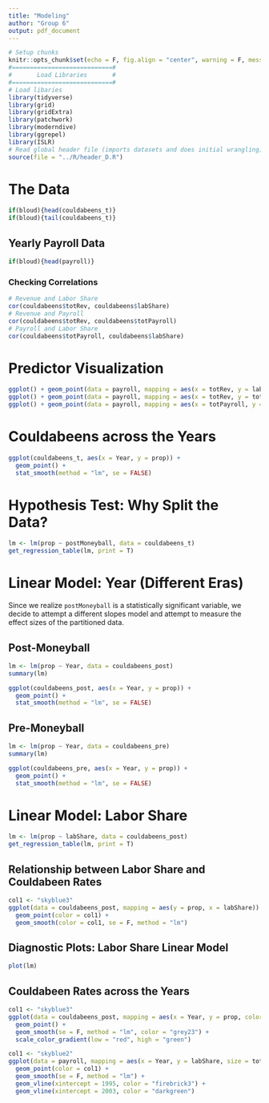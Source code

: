 ```yaml
---
title: "Modeling"
author: "Group 6"
output: pdf_document
---
```


```r
# Setup chunks
knitr::opts_chunk$set(echo = F, fig.align = "center", warning = F, message = F, fig.height = 4)
#============================#
#       Load Libraries       #
#============================#
# Load libaries
library(tidyverse)
library(grid)
library(gridExtra)
library(patchwork)
library(moderndive)
library(ggrepel)
library(ISLR)
# Read global header file (imports datasets and does initial wrangling)
source(file = "../R/header_D.R")
```

# The Data

```r
if(bloud){head(couldabeens_t)}
if(bloud){tail(couldabeens_t)}
```

## Yearly Payroll Data

```r
if(bloud){head(payroll)}
```

### Checking Correlations

```r
# Revenue and Labor Share
cor(couldabeens$totRev, couldabeens$labShare)
# Revenue and Payroll
cor(couldabeens$totRev, couldabeens$totPayroll)
# Payroll and Labor Share
cor(couldabeens$totPayroll, couldabeens$labShare)
```

\newpage

# Predictor Visualization

```r
ggplot() + geom_point(data = payroll, mapping = aes(x = totRev, y = labShare, color = Year))
ggplot() + geom_point(data = payroll, mapping = aes(x = totRev, y = totPayroll, color = Year))
ggplot() + geom_point(data = payroll, mapping = aes(x = totPayroll, y = labShare, color = Year))
```

\newpage

# Couldabeens across the Years

```r
ggplot(couldabeens_t, aes(x = Year, y = prop)) +
  geom_point() +
  stat_smooth(method = "lm", se = FALSE)
```

# Hypothesis Test: Why Split the Data?

```r
lm <- lm(prop ~ postMoneyball, data = couldabeens_t)
get_regression_table(lm, print = T)
```

\newpage

# Linear Model: Year (Different Eras)

Since we realize `postMoneyball` is a statistically significant variable, we decide to attempt a different slopes model and attempt to measure the effect sizes of the partitioned data.

## Post-Moneyball

```r
lm <- lm(prop ~ Year, data = couldabeens_post)
summary(lm)
```

```r
ggplot(couldabeens_post, aes(x = Year, y = prop)) +
  geom_point() +
  stat_smooth(method = "lm", se = FALSE)
```

\newpage

## Pre-Moneyball

```r
lm <- lm(prop ~ Year, data = couldabeens_pre)
summary(lm)
```

```r
ggplot(couldabeens_pre, aes(x = Year, y = prop)) +
  geom_point() +
  stat_smooth(method = "lm", se = FALSE)
```

\newpage 

# Linear Model: Labor Share

```r
lm <- lm(prop ~ labShare, data = couldabeens_post)
get_regression_table(lm, print = T)
```

## Relationship between Labor Share and Couldabeen Rates

```r
col1 <- "skyblue3"
ggplot(data = couldabeens_post, mapping = aes(y = prop, x = labShare)) + 
  geom_point(color = col1) +
  geom_smooth(color = col1, se = F, method = "lm")
```

## Diagnostic Plots: Labor Share Linear Model

```r
plot(lm)
```

\newpage

## Couldabeen Rates across the Years

```r
col1 <- "skyblue3"
ggplot(data = couldabeens_post, mapping = aes(x = Year, y = prop, color = labShare)) + 
  geom_point() +
  geom_smooth(se = F, method = "lm", color = "grey23") +
  scale_color_gradient(low = "red", high = "green")
```

```r
col1 <- "skyblue2"
ggplot(data = payroll, mapping = aes(x = Year, y = labShare, size = totRev)) + 
  geom_point(color = col1) +
  geom_smooth(se = F, method = "lm") +
  geom_vline(xintercept = 1995, color = "firebrick3") +
  geom_vline(xintercept = 2003, color = "darkgreen")
```

